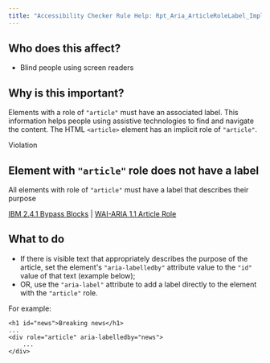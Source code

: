 ```yaml
---
title: "Accessibility Checker Rule Help: Rpt_Aria_ArticleRoleLabel_Implicit"
---
```


<div className="toolHelp">
<Row>
<Column colLg={5} colMd={3} colSm={4} className="toolLeft">

## Who does this affect?

* Blind people using screen readers

## Why is this important?

Elements with a role of `"article"` must have an associated label. This information helps people using assistive technologies to find and navigate the content. The HTML `<article>` element has an implicit role of `"article"`.

</Column>
<Column colLg={11} colMd={5} colSm={4} className="toolMain">

<div className="level-violation">
Violation
</div>

## Element with `"article"` role does not have a label
All elements with role of `"article"` must have a label that describes their purpose

[IBM 2.4.1 Bypass Blocks](http://www.ibm.com/able/guidelines/ci162/bypass_blocks.html) | [WAI-ARIA 1.1 Article Role](https://www.w3.org/TR/wai-aria-1.1/#article)

<div id="elementLocation">
</div>

## What to do

* If there is visible text that appropriately describes the purpose of the article, set the element's `"aria-labelledby"` attribute value to the `"id"` value of that text (example below);
* OR, use the `"aria-label"` attribute to add a label directly to the element with the `"article"` role.

For example:
```
<h1 id="news">Breaking news</h1>
...
<div role="article" aria-labelledby="news">
    ...
</div>
```


</Column>
</Row>
</div>
